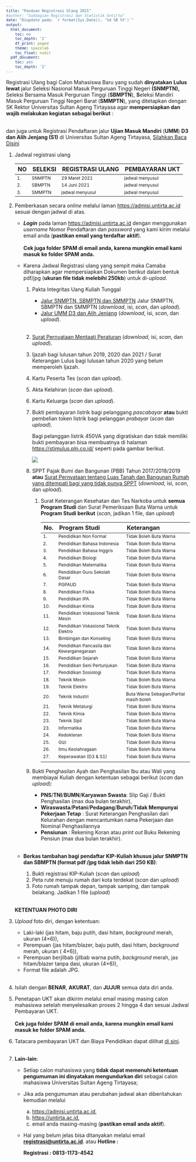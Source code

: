 ```yaml
---
title: "Panduan Registrasi Ulang 2021"
#author: "Subbagian Registrasi dan Statistik Untirta"
date: "Diupdate pada: `r format(Sys.Date(), '%d %B %Y')`"
output:
  html_document:
    toc: no
    toc_depth: '2'
    df_print: paged
    theme: spacelab
    toc_float: nodit 
  pdf_document:
    toc: yes
    toc_depth: '2'
---
```


```{=html}
<style type="text/css">

body{ /* Normal  */
      font-size: 14px;
  }
td {  /* Table  */
  font-size: 12px;
}
h1.title {
  font-size: 28px;
  color: Maroon;
}
h1 { /* Header 1 */
  font-size: 24px;
  color: Maroon;
  font-weight: bold;
}
h2 { /* Header 2 */
  font-size: 20px;
  color: Maroon;
  font-weight: bold;
}
h3 { /* Header 3 */
  font-size: 16px;
#  font-family: "Times New Roman", Times, serif;
  color: Maroon;
  font-weight: bold;
}
h4 { /* Header 4 */
  font-size: 14px;
  color: Maroon;
  font-weight: bold;
}
code.r{ /* Code block */
    font-size: 12px;
}
pre { /* Code block - determines code spacing between lines */
    font-size: 12px;
}
</style>
```
Registrasi Ulang bagi Calon Mahasiswa Baru yang sudah **dinyatakan** **Lulus lewat** jalur Seleksi Nasional Masuk Perguruan Tinggi Negeri **(SNMPTN),** Seleksi Bersama Masuk Perguruan Tinggi (**SBMPTN**), **S**eleksi Mandiri Masuk Perguruan Tinggi Negeri Barat (**SMMPTN**), yang ditetapkan dengan SK Rektor Universitas Sultan Ageng Tirtayasa agar **mempersiapkan dan wajib melakukan kegiatan sebagai berikut** :<br><br>

dan juga untuk Registrasi Pendaftaran jalur **Ujian Masuk Mandiri** (**UMM**) **D3 dan Alih Jenjang (S1)** di Universitas Sultan Ageng Tirtayasa, [Silahkan Baca Disini](https://reg-umm20.netlify.app/)

1.  Jadwal registrasi ulang

    | NO  | SELEKSI | REGISTRASI ULANG | PEMBAYARAN UKT  |
    |:----|:--------|:-----------------|:----------------|
    | 1\. | SNMPTN  | 29 Maret 2021    | jadwal menyusul |
    | 2\. | SBMPTN  | 14 Juni 2021     | jadwal menyusul |
    | 3\. | SMMPTN  | jadwal menyusul  | jadwal menyusul |

2.  Pemberkasan secara *online* melalui laman <https://admisi.untirta.ac.id> sesuai dengan jadwal di atas.

    -   ***Login*** pada laman <https://admisi.untirta.ac.id> dengan menggunakan *username* Nomor Pendaftaran dan *password* yang kami kirim melalui email anda (**pastikan email yang terdaftar aktif**). <br><br>**Cek juga folder SPAM di email anda, karena mungkin email kami masuk ke folder SPAM anda.**

    -   Karena Jadwal Registrasi ulang yang sempit maka Camaba diharapkan agar mempersiapkan Dokumen berikut dalam bentuk pdf/jpg (**ukuran file tidak melebihi 250kb**) untuk di-*upload*.

        1.  Pakta Integritas Uang Kuliah Tunggal

            -   [Jalur SNMPTN, SBMPTN dan SMMPTN](https://drive.google.com/file/d/1HyFx0AQQZaZOhc3tI8n2i71dn4yArUAG/view?usp=sharing) Jalur SNMPTN, SBMPTN dan SMMPTN (*download*, isi, *scan*, dan *upload*).
            -   [Jalur UMM D3 dan Alih Jenjang](https://drive.google.com/file/d/1I-Hlp95MIEqy0e2me2zlcawT9gWvOcDC/view?usp=sharing){target="_blank"} (*download*, isi, *scan*, dan *upload*).<br><br>

        2.  [Surat Pernyataan Mentaati Peraturan](https://drive.google.com/file/d/1I0Z1IlYzoADB6NDzP_KfvTTWuJXsZ3Qu/view?usp=sharing){target="_blank"} (*download*, isi, *scan*, dan *upload*).

        3.  Ijazah bagi lulusan tahun 2019, 2020 dan 2021 / Surat Keterangan Lulus bagi lulusan tahun 2020 yang belum memperoleh Ijazah.

        4.  Kartu Peserta Tes (*scan* dan *upload*).

        5.  Akta Kelahiran (*scan* dan *upload*).

        6.  Kartu Keluarga (*scan* dan *upload*).

        7.  Bukti pembayaran listrik bagi pelanggang *pascabayar* **atau** bukti pembelian token listrik bagi pelanggan *prabayar* (*scan* dan *upload*).

            Bagi pelanggan listrik 450VA yang digratiskan dan tidak memiliki bukti pembayaran bisa membuatnya di halaman <https://stimulus.pln.co.id/> seperti pada gambar berikut.

            ![](pln.PNG)

        8.  SPPT Pajak Bumi dan Bangunan (PBB) Tahun 2017/2018/2019 **atau** [Surat Pernyataan tentang Luas Tanah dan Bangunan Rumah yang ditempati bagi yang tidak punya SPPT](https://drive.google.com/file/d/1HxczESstO4LjNTLd5_oQNXy0FQPAG96-/view?usp=sharing){target="_blank"} (*download*, isi, *scan*, dan *upload*).

            1.  Surat Keterangan Kesehatan dan Tes Narkoba untuk **semua Program Studi** dan Surat Pemeriksaan Buta Warna untuk **Program Studi berikut** (*scan*, jadikan 1 file, dan *upload*)

                | No.  | Program Studi                            | Keterangan                              |
                |:-----|:-----------------------------------------|:----------------------------------------|
                | 1\.  | Pendidikan Non Formal                    | Tidak Boleh Buta Warna                  |
                | 2\.  | Pendidikan Bahasa Indonesia              | Tidak Boleh Buta Warna                  |
                | 3\.  | Pendidikan Bahasa Inggris                | Tidak Boleh Buta Warna                  |
                | 4\.  | Pendidikan Biologi                       | Tidak Boleh Buta Warna                  |
                | 5\.  | Pendidikan Matematika                    | Tidak Boleh Buta Warna                  |
                | 6\.  | Pendidikan Guru Sekolah Dasar            | Tidak Boleh Buta Warna                  |
                | 7\.  | PGPAUD                                   | Tidak Boleh Buta Warna                  |
                | 8\.  | Pendidikan Fisika                        | Tidak Boleh Buta Warna                  |
                | 9\.  | Pendidikan IPA                           | Tidak Boleh Buta Warna                  |
                | 10\. | Pendidikan Kimia                         | Tidak Boleh Buta Warna                  |
                | 11\. | Pendidikan Vokasional Teknik Mesin       | Tidak Boleh Buta Warna                  |
                | 12\. | Pendidikan Vokasional Teknik Elektro     | Tidak Boleh Buta Warna                  |
                | 13\. | Bimbingan dan Konseling                  | Tidak Boleh Buta Warna                  |
                | 14\. | Pendidikan Pancasila dan Kewarganegaraan | Tidak Boleh Buta Warna                  |
                | 15\. | Pendidikan Sejarah                       | Tidak Boleh Buta Warna                  |
                | 16\. | Pendidikan Seni Pertunjukan              | Tidak Boleh Buta Warna                  |
                | 17\. | Pendidikan Sosiologi                     | Tidak Boleh Buta Warna                  |
                | 18\. | Teknik Mesin                             | Tidak Boleh Buta Warna                  |
                | 19\. | Teknik Elektro                           | Tidak Boleh Buta Warna                  |
                | 20\. | Teknik Industri                          | Buta Warna Sebagian/Partial masih boleh |
                | 21\. | Teknik Metalurgi                         | Tidak Boleh Buta Warna                  |
                | 22\. | Teknik Kimia                             | Tidak Boleh Buta Warna                  |
                | 23\. | Teknik Sipil                             | Tidak Boleh Buta Warna                  |
                | 23\. | Informatika                              | Tidak Boleh Buta Warna                  |
                | 24\. | Kedokteran                               | Tidak Boleh Buta Warna                  |
                | 25\. | Gizi                                     | Tidak Boleh Buta Warna                  |
                | 26\. | Ilmu Keolahragaan                        | Tidak Boleh Buta Warna                  |
                | 27\. | Keperawatan (D3 & S1)                    | Tidak Boleh Buta Warna                  |
                |      |                                          |                                         |

        9.  Bukti Penghasilan Ayah dan Penghasilan Ibu atau Wali yang membiayai Kuliah dengan ketentuan sebagai berikut (*scan* dan *upload*):

            -   **PNS**/**TNI**/**BUMN**/**Karyawan Swasta**: Slip Gaji / Bukti Penghasilan (max dua bulan terakhir),
            -   **Wiraswasta**/**Petani**/**Pedagang**/**Buruh**/**Tidak Mempunyai Pekerjaan Tetap** : Surat Keterangan Penghasilan dari Kelurahan dengan mencantumkan nama Pekerjaan dan Nominal Penghasilannya
            -   **Pensiunan** : Rekening Koran atau *print out* Buku Rekening Pensiun (max dua bulan terakhir).<br><br>

    -   **Berkas tambahan bagi pendaftar KIP-Kuliah khusus jalur SNMPTN dan SBMPTN (format pdf /jpg tidak lebih dari 250 KB)**:

        1.  Bukti registrasi KIP-Kuliah (*scan* dan *upload*)
        2.  Peta rute menuju rumah dari kota terdekat (*scan* dan *upload*)
        3.  Foto rumah tampak depan, tampak samping, dan tampak belakang. Jadikan 1 file (*upload*) <br><br>

    **KETENTUAN PHOTO DIRI**

3.  *Upload* foto diri, dengan ketentuan:

    -   Laki-laki (jas hitam, baju putih, dasi hitam, *background* merah, ukuran (4×6)),
    -   Perempuan (jas hitam/blazer, baju putih, dasi hitam, *background* merah, ukuran ( 4×6)),
    -   Perempuan berjilbab (jilbab warna putih, *background* merah, jas hitam/blazer tanpa dasi, ukuran (4×6)),
    -   Format file adalah JPG.<br><br>

4.  Isilah dengan **BENAR**, **AKURAT**, dan **JUJUR** semua data diri anda.\

5.  Penetapan UKT akan dikirim melalui email masing masing calon mahasiswa setelah menyelesaikan proses 2 hingga 4 dan sesuai Jadwal Pembayaran UKT. <br><br>**Cek juga folder SPAM di email anda, karena mungkin email kami masuk ke folder SPAM anda.**\

6.  Tatacara pembayaran UKT dan Biaya Pendidikan dapat dilihat [di sini](https://drive.google.com/file/d/1IIaFh62Irl6cK4EpdaTqcwOk3OMfmH8t/view?usp=sharing){target="_blank"}. <br>\

7.  **Lain-lain**:

    -   Setiap calon mahasiswa yang **tidak dapat memenuhi ketentuan pengumuman ini dinyatakan mengundurkan diri** sebagai calon mahasiswa Universitas Sultan Ageng Tirtayasa;

    -   Jika ada pengumuman atau perubahan jadwal akan diberitahukan kemudian melalui

        a.  <https://admisi.untirta.ac.id>,
        b.  <https://untirta.ac.id>,
        c.  email anda masing-masing (**pastikan email anda aktif**).

    -   Hal yang belum jelas bisa ditanyakan melalui email [**registrasi\@untirta.ac.id**](mailto:registrasi@untirta.ac.id){.email}. atau **Hotline :**

        **Registrasi : 0813-1173-4542**
